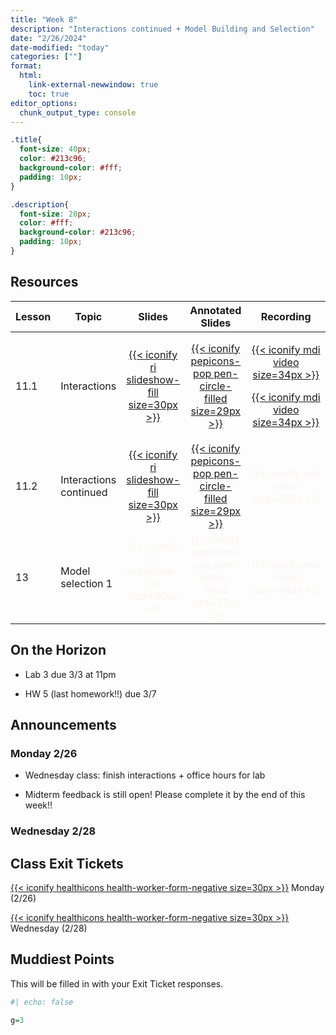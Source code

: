 ```yaml
---
title: "Week 8"
description: "Interactions continued + Model Building and Selection"
date: "2/26/2024"
date-modified: "today"
categories: [""]
format: 
  html:
    link-external-newwindow: true
    toc: true
editor_options: 
  chunk_output_type: console
---
```


```css
.title{
  font-size: 40px;
  color: #213c96;
  background-color: #fff;
  padding: 10px;
}

.description{
  font-size: 20px;
  color: #fff;
  background-color: #213c96;
  padding: 10px;
}
```

## Resources

+------------+------------------------+--------------------------------------------------------------------------------------------------------+-------------------------------------------------------------------------------------------------------------------------------+--------------------------------------------------------------------------------------------------------------------------------------------------------------------------------------------------------------------------------------------------------------------------------------------------------------------------------------------------------------------------------------+
| Lesson     | Topic                  | Slides                                                                                                 | Annotated Slides                                                                                                              | Recording                                                                                                                                                                                                                                                                                                                                                                            |
+============+========================+:======================================================================================================:+:=============================================================================================================================:+:====================================================================================================================================================================================================================================================================================================================================================================================:+
| 11.1       | Interactions           | [[{{< iconify ri slideshow-fill size=30px >}}](/slides/11_Interactions.qmd)]{style="color:#f8f5f0;"}   | [[{{< iconify pepicons-pop pen-circle-filled size=29px >}}](/slides_annotated/11_Interactions.pdf)]{style="color:#f8f5f0;"}   | [[{{< iconify mdi video size=34px >}}](https://ohsuitg-my.sharepoint.com/personal/wakim_ohsu_edu/_layouts/15/stream.aspx?id=%2Fpersonal%2Fwakim%5Fohsu%5Fedu%2FDocuments%2FTeaching%2FClasses%2FW2024%5FBSTA%5F512%5F612%2FStudent%5Ffiles%2FRecordings%2F11%5FInteractions%5F1%2Emp4&referrer=StreamWebApp%2EWeb&referrerScenario=AddressBarCopied%2Eview)]{style="color:#f8f5f0;"} |
|            |                        |                                                                                                        |                                                                                                                               |                                                                                                                                                                                                                                                                                                                                                                                      |
|            |                        |                                                                                                        |                                                                                                                               | [[{{< iconify mdi video size=34px >}}](https://ohsuitg-my.sharepoint.com/personal/wakim_ohsu_edu/_layouts/15/stream.aspx?id=%2Fpersonal%2Fwakim%5Fohsu%5Fedu%2FDocuments%2FTeaching%2FClasses%2FW2024%5FBSTA%5F512%5F612%2FStudent%5Ffiles%2FRecordings%2F11%5FInteractions%5F2%2Emp4&referrer=StreamWebApp%2EWeb&referrerScenario=AddressBarCopied%2Eview)]{style="color:#f8f5f0;"} |
+------------+------------------------+--------------------------------------------------------------------------------------------------------+-------------------------------------------------------------------------------------------------------------------------------+--------------------------------------------------------------------------------------------------------------------------------------------------------------------------------------------------------------------------------------------------------------------------------------------------------------------------------------------------------------------------------------+
| 11.2       | Interactions continued | [[{{< iconify ri slideshow-fill size=30px >}}](/slides/11_Interactions_2.qmd)]{style="color:#f8f5f0;"} | [[{{< iconify pepicons-pop pen-circle-filled size=29px >}}](/slides_annotated/11_Interactions_2.pdf)]{style="color:#f8f5f0;"} | [{{< iconify mdi video size=34px >}}]{style="color:#f8f5f0;"}                                                                                                                                                                                                                                                                                                                        |
+------------+------------------------+--------------------------------------------------------------------------------------------------------+-------------------------------------------------------------------------------------------------------------------------------+--------------------------------------------------------------------------------------------------------------------------------------------------------------------------------------------------------------------------------------------------------------------------------------------------------------------------------------------------------------------------------------+
| 13         | Model selection 1      | [{{< iconify ri slideshow-fill size=30px >}}]{style="color:#f8f5f0;"}                                  | [{{< iconify pepicons-pop pen-circle-filled size=29px >}}]{style="color:#f8f5f0;"}                                            | [{{< iconify mdi video size=34px >}}]{style="color:#f8f5f0;"}                                                                                                                                                                                                                                                                                                                        |
+------------+------------------------+--------------------------------------------------------------------------------------------------------+-------------------------------------------------------------------------------------------------------------------------------+--------------------------------------------------------------------------------------------------------------------------------------------------------------------------------------------------------------------------------------------------------------------------------------------------------------------------------------------------------------------------------------+

## On the Horizon

-   Lab 3 due 3/3 at 11pm

-   HW 5 (last homework!!) due 3/7

## Announcements

### Monday 2/26

-   Wednesday class: finish interactions + office hours for lab

-   Midterm feedback is still open! Please complete it by the end of this week!!

### Wednesday 2/28

## Class Exit Tickets

[[{{< iconify healthicons health-worker-form-negative size=30px >}}](https://forms.office.com/Pages/ResponsePage.aspx?id=V3lz4rj6fk2U9pvWr59xWFMopmPUjRtDiHLswhgacNhUREZLTkxLUUlBNk4wODRKRkNCQk1HVzRKNi4u)]{style="color:#f8f5f0;"} Monday (2/26)

[[{{< iconify healthicons health-worker-form-negative size=30px >}}](https://forms.office.com/Pages/ResponsePage.aspx?id=V3lz4rj6fk2U9pvWr59xWFMopmPUjRtDiHLswhgacNhUQU9ZNzY0NEs4TEVVRFZVU1FHMTJGSEFXOC4u)]{style="color:#f8f5f0;"} Wednesday (2/28)

## Muddiest Points

This will be filled in with your Exit Ticket responses.

```r
#| echo: false

g=3
```
